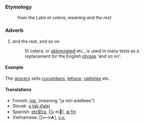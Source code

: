 ===Etymology===
:from the Latin ''et cetera'', meaning ''and the rest''

===Adverb===
#and the rest, and so on
#:Et cetera, or [[abbreviation|abbreviated]] etc., is used in many texts as a replacement for the English [[phrase]] 'and so on'. 

====Example====
The [[grocery]] sells [[cucumber]]s, [[lettuce]], [[radish]]es etc.

====Translations====
*Finnish: [[jne.]] (meaning "ja niin edelleen")
*Slovak: [[a tak ďalej]]
*Spanish: [[etc鴥ra]], [[y m᳝], [[al fin]]
*Vietnamese: [[v⮠v⮝], [[v.v.]]